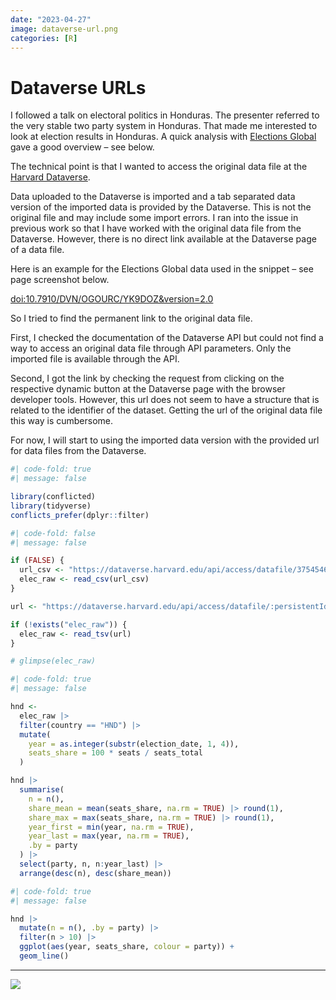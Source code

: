 ```yaml
---
date: "2023-04-27"
image: dataverse-url.png
categories: [R]
---
```


# Dataverse URLs

I followed a talk on electoral politics in Honduras. The presenter referred to the very stable two party system in Honduras. That made me interested to look at election results in Honduras. A quick analysis with [Elections Global](https://dataverse.harvard.edu/dataset.xhtml?persistentId=doi:10.7910/DVN/OGOURC) gave a good overview -- see below.

The technical point is that I wanted to access the original data file at the [Harvard Dataverse](https://dataverse.harvard.edu/).

Data uploaded to the Dataverse is imported and a tab separated data version of the imported data is provided by the Dataverse. This is not the original file and may include some import errors. I ran into the issue in previous work so that I have worked with the original data file from the Dataverse. However, there is no direct link available at the Dataverse page of a data file.

Here is an example for the Elections Global data used in the snippet -- see page screenshot below.

[doi:10.7910/DVN/OGOURC/YK9DOZ&version=2.0](https://dataverse.harvard.edu/file.xhtml?persistentId=doi:10.7910/DVN/OGOURC/YK9DOZ&version=2.0)

So I tried to find the permanent link to the original data file.

First, I checked the documentation of the Dataverse API but could not find a way to access an original data file through API parameters. Only the imported file is available through the API.

Second, I got the link by checking the request from clicking on the respective dynamic button at the Dataverse page with the browser developer tools. However, this url does not seem to have a structure that is related to the identifier of the dataset. Getting the url of the original data file this way is cumbersome.

For now, I will start to using the imported data version with the provided url for data files from the Dataverse.


```r
#| code-fold: true
#| message: false

library(conflicted)
library(tidyverse)
conflicts_prefer(dplyr::filter)
```

```r
#| code-fold: false
#| message: false

if (FALSE) {
  url_csv <- "https://dataverse.harvard.edu/api/access/datafile/3754546?format=original"
  elec_raw <- read_csv(url_csv)
}

url <- "https://dataverse.harvard.edu/api/access/datafile/:persistentId?persistentId=doi:10.7910/DVN/OGOURC/YK9DOZ"

if (!exists("elec_raw")) {
  elec_raw <- read_tsv(url)
}

# glimpse(elec_raw)
```

```r
#| code-fold: true
#| message: false

hnd <-
  elec_raw |>
  filter(country == "HND") |>
  mutate(
    year = as.integer(substr(election_date, 1, 4)),
    seats_share = 100 * seats / seats_total
  )

hnd |>
  summarise(
    n = n(),
    share_mean = mean(seats_share, na.rm = TRUE) |> round(1),
    share_max = max(seats_share, na.rm = TRUE) |> round(1),
    year_first = min(year, na.rm = TRUE),
    year_last = max(year, na.rm = TRUE),
    .by = party
  ) |>
  select(party, n, n:year_last) |>
  arrange(desc(n), desc(share_mean))
```

```r
#| code-fold: true
#| message: false

hnd |>
  mutate(n = n(), .by = party) |>
  filter(n > 10) |>
  ggplot(aes(year, seats_share, colour = party)) +
  geom_line()
```

---

![](dataverse-url.png)
